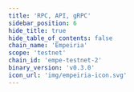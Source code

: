 ```yaml
---
title: 'RPC, API, gRPC'
sidebar_position: 6
hide_title: true
hide_table_of_contents: false
chain_name: 'Empeiria'
scope: 'testnet'
chain_id: 'empe-testnet-2'
binary_version: 'v0.3.0'
icon_url: 'img/empeiria-icon.svg'
---
```



<PageTitle
  iconUrl="img/empeiria-icon.svg"
  title="Empeiria Public Endpoints"
  chainId="empe-testnet-2"
  version="v0.3.0"
/>

<Endpoints
  api="https://empeiria-t-api.noders.services"
  rpc="https://empeiria-t-rpc.noders.services"
  grpc="https://empeiria-t-grpc.noders.services:443"
  jsonRpc=""
/>
